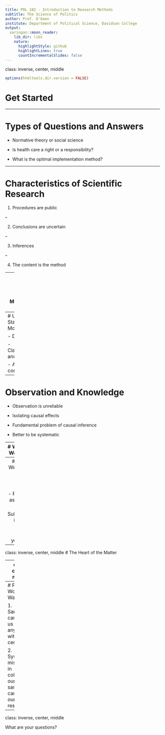 ```yaml
---
title: POL 182 - Introduction to Research Methods
subtitle: The Science of Politics
author: Prof. O'Geen
institute: Department of Political Science, Davidson College
output:
  xaringan::moon_reader:
    lib_dir: libs
    nature:
      highlightStyle: github
      highlightLines: true
      countIncrementalSlides: false
---
```

class: inverse, center, middle
```r
options(htmltools.dir.version = FALSE)
```
# Get Started

---

# Types of Questions and Answers

- Normative theory or social science  

- Is health care a right or a responsibility?  

- What is the optimal implementation method?

---

# Characteristics of Scientific Research

1. Procedures are public  

--

2. Conclusions are uncertain  

--

3. Inferences  

--

4. The content is the method  

---
class: inverse, center, middle
# Modeling As a Tool

---
# Uses for Statistical Models

 - Description  
 
 - Classification and Prediction  
 
 - Anticipating consequences

---
# Observation and Knowledge

 - Observation is unreliable  
 
 - Isolating causal effects  
 
 - Fundamental problem of causal inference  
 
 - Better to be systematic

---
# What Are We Doing?

 - Describing and interpreting variation
 
 - One variable or relationships
 
 - Math!  
 
 - Infererences about politics, society, the world, etc. 

---
# How Do We Know If We Are Doing It Right?

 - Reliability as a metric  
 
 - Subjectivity is always there  
 
 - Know your limits
 
---
class: inverse, center, middle
# The Heart of the Matter

---
class: center, middle

How do we use **samples** to make **confident** statements about entire **populations**?

---
# Final Words of Warning

1. Samples cannot tell us anything with certainty.  

2. Systematic mistakes in collecting our samples can ruin our results.

---
class: inverse, center, middle

What are your questions?


 